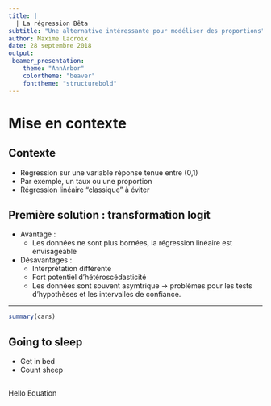 ```yaml
---
title: |
  | La régression Bêta 
subtitle: "Une alternative intéressante pour modéliser des proportions"
author: Maxime Lacroix
date: 28 septembre 2018
output: 
 beamer_presentation:
    theme: "AnnArbor"
    colortheme: "beaver"
    fonttheme: "structurebold"
---
```


# Mise en contexte

## Contexte

- Régression sur une variable réponse tenue entre (0,1)
- Par exemple, un taux ou une proportion
- Régression linéaire "classique" à éviter

## Première solution : transformation logit

\begin{exampleblock}{Première transformation possible}
\begin{equation} 
  \widetilde{y} = log(\frac{y}{1-y})
  \label{eq:beta_base}
\end{equation} 
\end{exampleblock}

- Avantage :
    - Les données ne sont plus bornées, la régression linéaire est envisageable
- Désavantages : 
    - Interprétation différente
    - Fort potentiel d'hétéroscédasticité
    - Les données sont souvent asymtrique $\rightarrow$ problèmes pour les tests d'hypothèses et les intervalles de confiance.
    
---


```r
summary(cars)
```

## Going to sleep

- Get in bed
- Count sheep

## \LaTeX

\begin{exampleblock}{Densité d'une loin bêta}
\begin{equation} 
  f\left(k\right) = \binom{n}{k} p^k\left(1-p\right)^{n-k}
  \label{eq:beta_base}
\end{equation} 
\end{exampleblock}

Hello Equation \ref{eq:beta_base}